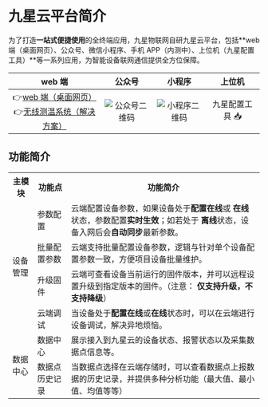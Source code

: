 # 九星云平台简介

为了打造**一站式便捷使用**的全终端应用，九星物联网自研九星云平台，包括**web 端（桌面网页）、公众号、微信小程序、手机 APP（内测中）、上位机（九星配置工具）**等一系列应用，为智能设备联网通信提供全方位保障。

|                                                     web 端                                                     |                       公众号                       |                       小程序                       |     上位机      |
| :------------------------------------------------------------------------------------------------------------: | :------------------------------------------------: | :------------------------------------------------: | :-------------: |
| 👉[web 端（桌面网页）](https://cloud.9xing.cn) <br />👉[无线测温系统（解决方案）](https://app1.cloud.9xing.cn) | ![公众号二维码](assets/images/公众号二维码8cm.jpg) | ![小程序二维码](assets/images/小程序二维码8cm.jpg) | 九星配置工具 📥 |

## 功能简介

<table>
  <tr>
    <th style={{ textAlign: "center", minWidth: "120px" }}>主模块</th>
    <th style={{ textAlign: "center", minWidth: "120px" }}>功能点</th>
    <th style={{ textAlign: "center", minWidth: "120px" }}>功能简介</th>
  </tr>
  <tr>
    <td rowspan="4" style={{ textAlign: "center" }}>
      设备管理
    </td>
    <td style={{ textAlign: "center" }}>参数配置</td>
    <td style={{ textAlign: "left" }}>
      云端配置设备参数，如果设备处于<strong>配置在线</strong>或
      <strong>在线</strong>状态，参数配置<strong>实时生效</strong>；如若处于
      <strong>离线</strong>状态，设备入网后会<strong>自动同步</strong>最新参数。
    </td>
  </tr>
  <tr>
    <td style={{ textAlign: "center" }}>批量配置参数</td>
    <td style={{ textAlign: "left" }}>
      云端支持批量配置设备参数，逻辑与针对单个设备配置参数一致，方便项目设备批量维护。
    </td>
  </tr>
  <tr>
    <td style={{ textAlign: "center" }}>升级固件</td>
    <td style={{ textAlign: "left" }}>
      云端可查看设备当前运行的固件版本，并可以远程设置升级到指定版本的固件。（注意：
      <strong>仅支持升级，不支持降级</strong>）
    </td>
  </tr>
  <tr>
    <td style={{ textAlign: "center" }}>云端调试</td>
    <td style={{ textAlign: "left" }}>当设备处于<strong>配置在线</strong>或<strong>在线</strong>状态时，可以在云端进行设备调试，解决异地烦恼。</td>
  </tr>
  <tr>
    <td rowspan="2" style={{ textAlign: "center" }}>
      数据中心
    </td>
    <td style={{ textAlign: "center" }}>数据中心</td>
    <td style={{ textAlign: "left" }}>
      展示接入到九星云的设备状态、报警状态以及采集数据点信息等。
    </td>
  </tr>
  <tr>
    <td style={{ textAlign: "center" }}>数据点历史记录</td>
    <td style={{ textAlign: "left" }}>当数据点选择在云端存储时，可以查看数据点上报数据的历史记录，并提供多种分析功能（最大值、最小值、均值等等）</td>
  </tr>
</table>
